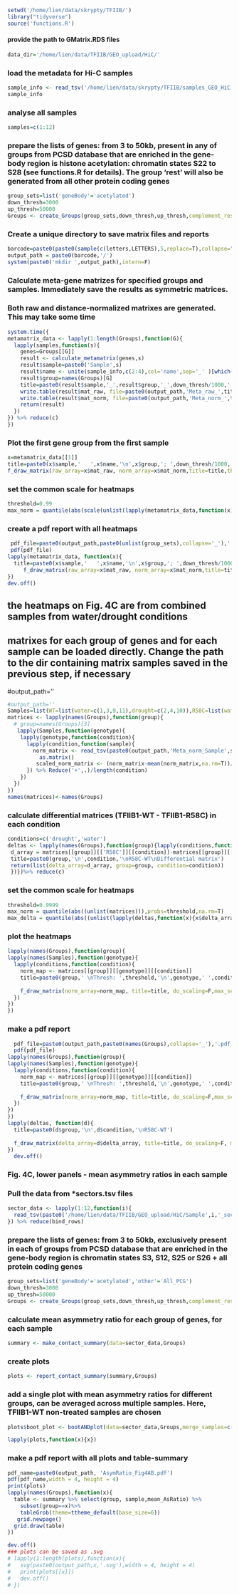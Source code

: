 ```r
setwd('/home/lien/data/skrypty/TFIIB/')
library("tidyverse")
source('functions.R')
```



#### provide the path to GMatrix.RDS files
```r
data_dir='/home/lien/data/TFIIB/GEO_upload/HiC/'
```


### load the metadata for Hi-C samples
```r
sample_info <- read_tsv('/home/lien/data/skrypty/TFIIB/samples_GEO_HiC.tsv',col_types='ffffff')
sample_info
```


### analyse all samples
```r
samples=c(1:12)

```


### prepare the lists of genes: from 3 to 50kb, present in any of groups from PCSD database that are enriched in the gene-body region is histone acetylation: chromatin states S22 to S28 (see functions.R for details). The group 'rest' will also be generated from all other protein coding genes 
```r
group_sets=list('geneBody'='acetylated')
down_thresh=3000
up_thresh=50000
Groups <- create_Groups(group_sets,down_thresh,up_thresh,complement_rest=T,exclusive=F)

```


### Create a unique directory to save matrix files and reports
```r
barcode=paste0(paste0(sample(c(letters,LETTERS),5,replace=T),collapse=""),as.integer(as.POSIXct(Sys.time())))
output_path = paste0(barcode,'/')
system(paste0('mkdir ',output_path),intern=F)
```


### Calculate meta-gene matrizes for specified groups and samples. Immediately save the results as symmetric matrices.
### Both raw and distance-normalized matrixes are generated. This may take some time
```r
system.time({
metamatrix_data <- lapply(1:length(Groups),function(G){
  lapply(samples,function(s){
    genes=Groups[[G]]
    result <- calculate_metamatrix(genes,s)
    result$sample=paste0('Sample',s)
    result$name <- unite(sample_info,c(2:4),col='name',sep='_' )[which(sample_info$sample==result$sample),] %>% pull(name)
    result$group=names(Groups)[G]
    title=paste0(result$sample,'_',result$group,'_',down_thresh/1000,' kb to ',up_thresh/1000,' kb.matrix')
    write.table(result$mat_raw, file=paste0(output_path,'Meta_raw_',title), sep='\t', row.names = F, col.names =  F)
    write.table(result$mat_norm, file=paste0(output_path,'Meta_norm_',title), sep='\t', row.names = F, col.names =  F)
    return(result)
  })
}) %>% reduce(c)
})

```

### Plot the first gene group from the first sample
```r
x=metamatrix_data[[1]]
title=paste0(x$sample,'   ',x$name,'\n',x$group,'; ',down_thresh/1000,' kb to ',up_thresh/1000,' kb\n',x$nr_of_genes,' genes')
f_draw_matrix(raw_array=x$mat_raw, norm_array=x$mat_norm,title=title,threshold=0.99)

```

### set the common scale for heatmaps
```r
threshold=0.99
max_norm = quantile(abs(scale(unlist(lapply(metamatrix_data,function(x){x$'mat_norm'})))),probs=threshold,na.rm=T)

```


### create a pdf report with all heatmaps
```r
 pdf_file=paste0(output_path,paste0(unlist(group_sets),collapse='_'),'.pdf')
 pdf(pdf_file)
lapply(metamatrix_data, function(x){
  title=paste0(x$sample,'   ',x$name,'\n',x$group,'; ',down_thresh/1000,' kb to ',up_thresh/1000,' kb\n',x$nr_of_genes,' genes')
     f_draw_matrix(raw_array=x$mat_raw, norm_array=x$mat_norm,title=title,threshold=threshold,max_scale_norm=max_norm)
})
dev.off()
```
## the heatmaps on Fig. 4C are from combined samples from water/drought conditions
## matrixes for each group of genes and for each sample can be loaded directly. Change the path to the dir containing matrix samples saved in the previous step, if necessary
#output_path=''
```r
#output_path=''
Samples=list(WT=list(water=c(1,3,9,11),drought=c(2,4,10)),R58C=list(water=c(5,7),drought=c(6,8,12)))
matrices <- lapply(names(Groups),function(group){
  # group=names(Groups)[3]
   lapply(Samples,function(genotype){
    lapply(genotype,function(condition){
      lapply(condition,function(sample){
        norm_matrix <- read_tsv(paste0(output_path,'Meta_norm_Sample',sample,'_',group,'_',down_thresh/1000,' kb to ',up_thresh/1000,' kb.matrix'), col_names=F) %>%
          as.matrix()
         scaled_norm_matrix <- (norm_matrix-mean(norm_matrix,na.rm=T))/sd(norm_matrix,na.rm=T)
      }) %>% Reduce('+',.)/length(condition)
    })
  })
})
names(matrices)<-names(Groups)
```

### calculate differential matrices (TFIIB1-WT - TFIIB1-R58C) in each condition
```r
conditions=c('drought','water')
deltas <- lapply(names(Groups),function(group){lapply(conditions,function(condition){
 d_array = matrices[[group]][['R58C']][[condition]]-matrices[[group]][['WT']][[condition]]
 title=paste0(group,'\n',condition,'\nR58C-WT\nDifferential matrix')
 return(list(delta_array=d_array, group=group, condition=condition))
 })})%>% reduce(c)
```


### set the common scale for heatmaps
```r
threshold=0.9999
max_norm = quantile(abs((unlist(matrices))),probs=threshold,na.rm=T)
max_delta = quantile(abs((unlist(lapply(deltas,function(x){x$delta_array})))),probs=threshold,na.rm=T)

```
### plot the heatmaps
```r
lapply(names(Groups),function(group){ 
lapply(names(Samples),function(genotype){
  lapply(conditions,function(condition){
    norm_map <- matrices[[group]][[genotype]][[condition]]
    title=paste0(group,' \nThresh: ',threshold,'\n',genotype,' ',condition)
    
    f_draw_matrix(norm_array=norm_map, title=title, do_scaling=F,max_scale_norm=max_norm)
  })
})
})
```
### make a pdf report
```r
  pdf_file=paste0(output_path,paste0(names(Groups),collapse='_'),'.pdf')
  pdf(pdf_file)
lapply(names(Groups),function(group){ 
lapply(names(Samples),function(genotype){
  lapply(conditions,function(condition){
    norm_map <- matrices[[group]][[genotype]][[condition]]
    title=paste0(group,' \nThresh: ',threshold,'\n',genotype,' ',condition)
    
    f_draw_matrix(norm_array=norm_map, title=title, do_scaling=F,max_scale_norm=max_norm)
  })
})
})
lapply(deltas, function(d){
  title=paste0(d$group,'\n',d$condition,'\nR58C-WT')
  
  f_draw_matrix(delta_array=d$delta_array, title=title, do_scaling=F, max_scale_delta=max_delta)
})
  dev.off()
```



### Fig. 4C, lower panels - mean asymmetry ratios in each sample
### Pull the data from *sectors.tsv files
```r

sector_data <- lapply(1:12,function(i){
  read_tsv(paste0('/home/lien/data/TFIIB/GEO_upload/HiC/Sample',i,'_sectors.tsv'), col_types='cdddc')
}) %>% reduce(bind_rows) 

```
### prepare the lists of genes: from 3 to 50kb, exclusively present in each of groups from PCSD database that are enriched in the gene-body region is chromatin states S3, S12, S25 or S26 + all protein coding genes
```r
group_sets=list('geneBody'='acetylated','other'='All_PCG')
down_thresh=3000
up_thresh=50000
Groups <- create_Groups(group_sets,down_thresh,up_thresh,complement_rest=T,exclusive=F)

```


### calculate mean asymmetry ratio for each group of genes, for each sample
```r
summary <- make_contact_summary(data=sector_data,Groups)
```

### create plots 
```r
plots <- report_contact_summary(summary,Groups)
```
### add a single plot with mean asymmetry ratios for different groups, can be averaged across multiple samples. Here, TFIIB1-WT non-treated samples are chosen
```r
plots$boot_plot <- bootANDplot(data=sector_data,Groups,merge_samples=c(1,9))

lapply(plots,function(x){x})
```

### make a pdf report with all plots and table-summary
```r
pdf_name=paste0(output_path, 'AsymRatio_Fig4AB.pdf')
pdf(pdf_name,width = 4, height = 4)
print(plots)
lapply(names(Groups),function(x){
  table <- summary %>% select(group, sample,mean_AsRatio) %>%
    subset(group==x)%>%
    tableGrob(theme=ttheme_default(base_size=6))
   grid.newpage()
  grid.draw(table)
})

dev.off()
### plots can be saved as .svg
# lapply(1:length(plots),function(x){
#   svg(paste0(output_path,x,'.svg'),width = 4, height = 4)
#   print(plots[[x]])
#   dev.off()
# })
```

